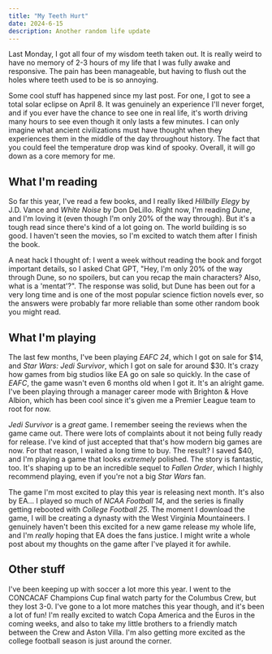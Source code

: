 ```yaml
---
title: "My Teeth Hurt"
date: 2024-6-15
description: Another random life update
---
```


Last Monday, I got all four of my wisdom teeth taken out. It is really weird to have no memory of 2-3 hours of my life that I was fully awake and responsive. The pain has been manageable, but having to flush out the holes where teeth used to be is so annoying. 

Some cool stuff has happened since my last post. For one, I got to see a total solar eclipse on April 8. It was genuinely an experience I'll never forget, and if you ever have the chance to see one in real life, it's worth driving many hours to see even though it only lasts a few minutes. I can only imagine what ancient civilizations must have thought when they experiences them in the middle of the day throughout history. The fact that you could feel the temperature drop was kind of spooky. Overall, it will go down as a core memory for me. 

## What I'm reading

So far this year, I've read a few books, and I really liked _Hillbilly Elegy_ by J.D. Vance and _White Noise_ by Don DeLillo. Right now, I'm reading _Dune_, and I'm loving it (even though I'm only 20% of the way through). But it's a tough read since there's kind of a lot going on. The world building is so good. I haven't seen the movies, so I'm excited to watch them after I finish the book. 

A neat hack I thought of: I went a week without reading the book and forgot important details, so I asked Chat GPT, "Hey, I'm only 20% of the way through Dune, so no spoilers, but can you recap the main characters? Also, what is a 'mentat'?". The response was solid, but Dune has been out for a very long time and is one of the most popular science fiction novels ever, so the answers were probably far more reliable than some other random book you might read. 

## What I'm playing

The last few months, I've been playing _EAFC 24_, which I got on sale for $14, and _Star Wars: Jedi Survivor_, which I got on sale for around $30. It's crazy how games from big studios like EA go on sale so quickly. In the case of _EAFC_, the game wasn't even 6 months old when I got it. It's an alright game. I've been playing through a manager career mode with Brighton & Hove Albion, which has been cool since it's given me a Premier League team to root for now. 

_Jedi Survivor_ is a _great_ game. I remember seeing the reviews when the game came out. There were lots of complaints about it not being fully ready for release. I've kind of just accepted that that's how modern big games are now. For that reason, I waited a long time to buy. The result? I saved $40, and I'm playing a game that looks _extremely_ polished. The story is fantastic, too. It's shaping up to be an incredible sequel to _Fallen Order_, which I highly recommend playing, even if you're not a big _Star Wars_ fan.

The game I'm most excited to play this year is releasing next month. It's also by EA... I played so much of _NCAA Football 14_, and the series is finally getting rebooted with _College Football 25_. The moment I download the game, I will be creating a dynasty with the West Virginia Mountaineers. I genuinely haven't been this excited for a new game release my whole life, and I'm _really_ hoping that EA does the fans justice. I might write a whole post about my thoughts on the game after I've played it for awhile. 

## Other stuff

I've been keeping up with soccer a lot more this year. I went to the CONCACAF Champions Cup final watch party for the Columbus Crew, but they lost 3-0. I've gone to a lot more matches this year though, and it's been a lot of fun! I'm really excited to watch Copa America and the Euros in the coming weeks, and also to take my little brothers to a friendly match between the Crew and Aston Villa. I'm also getting more excited as the college football season is just around the corner. 